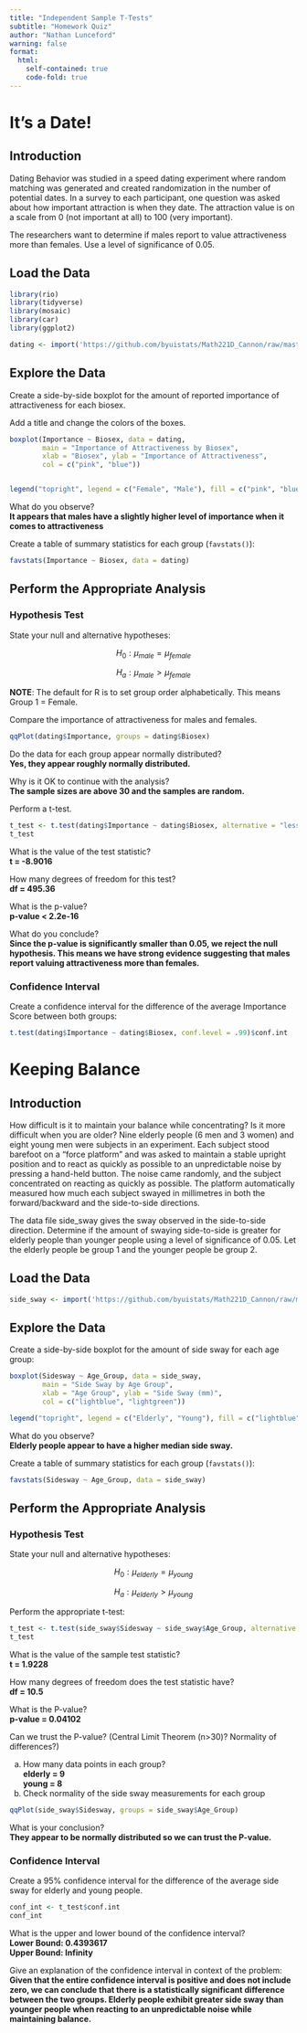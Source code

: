 ```yaml
---
title: "Independent Sample T-Tests"
subtitle: "Homework Quiz"
author: "Nathan Lunceford"
warning: false
format:
  html:
    self-contained: true
    code-fold: true
---
```


# It's a Date!

## Introduction

Dating Behavior was studied in a speed dating experiment where random matching was generated and created randomization in the number of potential dates.  In a survey to each participant, one question was asked about how important attraction is when they date. The attraction value is on a scale from 0 (not important at all) to 100 (very important).  

The researchers want to determine if  males report to value attractiveness more than females.  Use a level of significance of 0.05.

## Load the Data

```r
library(rio)
library(tidyverse)
library(mosaic)
library(car)
library(ggplot2)

dating <- import('https://github.com/byuistats/Math221D_Cannon/raw/master/Data/dating_attractive_long.csv')

```

## Explore the Data

Create a side-by-side boxplot for the amount of reported importance of attractiveness for each biosex.

Add a title and change the colors of the boxes.

```r
boxplot(Importance ~ Biosex, data = dating, 
        main = "Importance of Attractiveness by Biosex", 
        xlab = "Biosex", ylab = "Importance of Attractiveness",
        col = c("pink", "blue"))


legend("topright", legend = c("Female", "Male"), fill = c("pink", "blue"))
```

What do you observe?\
__It appears that males have a slightly higher level of importance when it comes to attractiveness__

Create a table of summary statistics for each group (`favstats()`):


```r
favstats(Importance ~ Biosex, data = dating)
```



## Perform the Appropriate Analysis

### Hypothesis Test

State your null and alternative hypotheses:

$$ H_0: \mu_{male} = \mu_{female} $$

$$ H_a: \mu_{male} > \mu_{female} $$


__NOTE__: The default for R is to set group order alphabetically.  This means Group 1 = Female.


Compare the importance of attractiveness for males and females. 


```r

qqPlot(dating$Importance, groups = dating$Biosex)

```

Do the data for each group appear normally distributed?\
__Yes, they appear roughly normally distributed.__

Why is it OK to continue with the analysis?\
__The sample sizes are above 30 and the samples are random.__

Perform a t-test.

```r
t_test <- t.test(dating$Importance ~ dating$Biosex, alternative = "less")
t_test

```

What is the value of the test statistic?\
__t = -8.9016__

How many degrees of freedom for this test?\
__df = 495.36__

What is the p-value?\
__p-value < 2.2e-16__

What do you conclude?\
__Since the p-value is significantly smaller than 0.05, we reject the null hypothesis. This means we have strong evidence suggesting that males report valuing attractiveness more than females.__

### Confidence Interval

Create a confidence interval for the difference of the average Importance Score between both groups:

```r
t.test(dating$Importance ~ dating$Biosex, conf.level = .99)$conf.int

```



# Keeping Balance

## Introduction

How difficult is it to maintain your balance while concentrating? Is it more difficult when you are older? Nine elderly people (6 men and 3 women) and eight young men were subjects in an experiment. Each subject stood barefoot on a "force platform" and was asked to maintain a stable upright position and to react as quickly as possible to an unpredictable noise by pressing a hand-held button. The noise came randomly, and the subject concentrated on reacting as quickly as possible. The platform automatically measured how much each subject swayed in millimetres in both the forward/backward and the side-to-side directions. 

The data file side_sway gives the sway observed in the side-to-side direction. Determine if the amount of swaying side-to-side is greater for elderly  people than younger people using a level of significance of 0.05. Let the elderly people be group 1 and the younger people be group 2.

## Load the Data

```r

side_sway <- import('https://github.com/byuistats/Math221D_Cannon/raw/master/Data/side_sway_long.csv')

```

## Explore the Data

Create a side-by-side boxplot for the amount of side sway for each age group:

```r
boxplot(Sidesway ~ Age_Group, data = side_sway, 
        main = "Side Sway by Age Group", 
        xlab = "Age Group", ylab = "Side Sway (mm)",
        col = c("lightblue", "lightgreen"))

legend("topright", legend = c("Elderly", "Young"), fill = c("lightblue", "lightgreen"))

```

What do you observe?\
__Elderly people appear to have a higher median side sway.__

Create a table of summary statistics for each group (`favstats()`):

```r
favstats(Sidesway ~ Age_Group, data = side_sway)
```

## Perform the Appropriate Analysis

### Hypothesis Test

State your null and alternative hypotheses:

$$ H_0: \mu_{elderly} = \mu_{young} $$

$$ H_a: \mu_{elderly} > \mu_{young} $$

Perform the appropriate t-test:

```r
t_test <- t.test(side_sway$Sidesway ~ side_sway$Age_Group, alternative = "greater")
t_test
```

What is the value of the sample test statistic?\
__t = 1.9228__

How many degrees of freedom does the test statistic have?\
__df = 10.5__

What is the P-value?\
__p-value = 0.04102__

Can we trust the P-value?  (Central Limit Theorem (n>30)? Normality of differences?)

  a. How many data points in each group?\
  __elderly = 9__\
  __young = 8__
  b. Check normality of the side sway measurements for each group

  
```r
qqPlot(side_sway$Sidesway, groups = side_sway$Age_Group)
```


What is your conclusion?\
__They appear to be normally distributed so we can trust the P-value.__

### Confidence Interval

Create a 95% confidence interval for the difference of the average side sway for elderly and young people.  

```r
conf_int <- t_test$conf.int
conf_int
```


What is the upper and lower bound of the confidence interval?\
__Lower Bound: 0.4393617__\
__Upper Bound: Infinity__

Give an explanation of the confidence interval in context of the problem:\
__Given that the entire confidence interval is positive and does not include zero, we can conclude that there is a statistically significant difference between the two groups. Elderly people exhibit greater side sway than younger people when reacting to an unpredictable noise while maintaining balance.__

